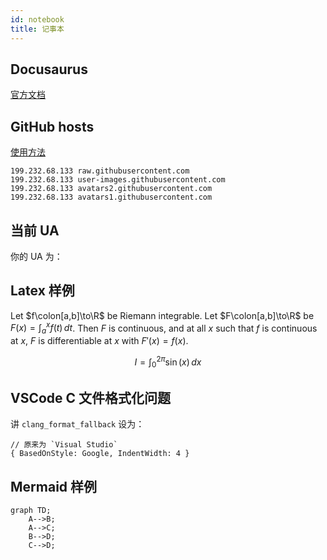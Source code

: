 ```yaml
---
id: notebook
title: 记事本
---
```



## Docusaurus

[官方文档](https://docusaurus.io/docs)

## GitHub hosts

[使用方法](https://gitee.com/ineo6/hosts)

```
199.232.68.133 raw.githubusercontent.com
199.232.68.133 user-images.githubusercontent.com
199.232.68.133 avatars2.githubusercontent.com
199.232.68.133 avatars1.githubusercontent.com
```

## 当前 UA

你的 UA 为：

<UA />

## Latex 样例

Let $f\colon[a,b]\to\R$ be Riemann integrable. Let $F\colon[a,b]\to\R$ be
$F(x)=\int_{a}^{x} f(t)\,dt$. Then $F$ is continuous, and at all $x$ such that
$f$ is continuous at $x$, $F$ is differentiable at $x$ with $F'(x)=f(x)$.

$$
I = \int_0^{2\pi} \sin(x)\,dx
$$

## VSCode C 文件格式化问题

讲 `clang_format_fallback` 设为：

```
// 原来为 `Visual Studio`
{ BasedOnStyle: Google, IndentWidth: 4 }
```

## Mermaid 样例

```mermaid
graph TD;
    A-->B;
    A-->C;
    B-->D;
    C-->D;
```
